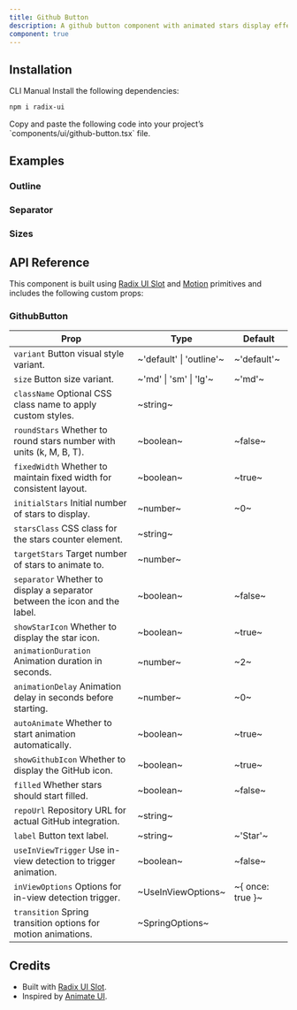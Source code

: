 ```yaml
---
title: Github Button
description: A github button component with animated stars display effects.
component: true
---
```


<ExamplePreview path="github-button/default" />

## Installation

<Tabs defaultValue="cli">

<TabsList>
  <TabsTrigger value="cli">CLI</TabsTrigger>
  <TabsTrigger value="manual">Manual</TabsTrigger>
</TabsList>

<TabsContent value="cli">
  <CliCommands name="github-button" />
</TabsContent>

<TabsContent value="manual">    
<Steps>

<Step>
Install the following dependencies:

```bash
npm i radix-ui
```

</Step>

<Step>
Copy and paste the following code into your project’s `components/ui/github-button.tsx` file.

<ComponentPreview name="github-button" />

</Step>

</Steps>

</TabsContent>

</Tabs>

## Examples

### Outline

<ExamplePreview path="github-button/outline" />

### Separator

<ExamplePreview path="github-button/separator" />

### Sizes

<ExamplePreview path="github-button/sizes" />

## API Reference

This component is built using [Radix UI Slot](https://www.radix-ui.com/primitives/docs/utilities/slot) and [Motion](https://motion.dev/)
primitives and includes the following custom props:

### GithubButton

| **Prop**                                                                                              | **Type**                 | **Default**       |
| ----------------------------------------------------------------------------------------------------- | ------------------------ | ----------------- |
| `variant` <PopoverInfo>Button visual style variant.</PopoverInfo>                                     | ~'default' \| 'outline'~ | ~'default'~       |
| `size` <PopoverInfo>Button size variant.</PopoverInfo>                                                | ~'md' \| 'sm' \| 'lg'~   | ~'md'~            |
| `className` <PopoverInfo>Optional CSS class name to apply custom styles.</PopoverInfo>                | ~string~                 | <Na/>             |
| `roundStars` <PopoverInfo>Whether to round stars number with units (k, M, B, T).</PopoverInfo>        | ~boolean~                | ~false~           |
| `fixedWidth` <PopoverInfo>Whether to maintain fixed width for consistent layout.</PopoverInfo>        | ~boolean~                | ~true~            |
| `initialStars` <PopoverInfo>Initial number of stars to display.</PopoverInfo>                         | ~number~                 | ~0~               |
| `starsClass` <PopoverInfo>CSS class for the stars counter element.</PopoverInfo>                      | ~string~                 | <Na/>             |
| `targetStars` <PopoverInfo>Target number of stars to animate to.</PopoverInfo>                        | ~number~                 | <Na/>             |
| `separator` <PopoverInfo>Whether to display a separator between the icon and the label.</PopoverInfo> | ~boolean~                | ~false~           |
| `showStarIcon` <PopoverInfo>Whether to display the star icon.</PopoverInfo>                           | ~boolean~                | ~true~            |
| `animationDuration` <PopoverInfo>Animation duration in seconds.</PopoverInfo>                         | ~number~                 | ~2~               |
| `animationDelay` <PopoverInfo>Animation delay in seconds before starting.</PopoverInfo>               | ~number~                 | ~0~               |
| `autoAnimate` <PopoverInfo>Whether to start animation automatically.</PopoverInfo>                    | ~boolean~                | ~true~            |
| `showGithubIcon` <PopoverInfo>Whether to display the GitHub icon.</PopoverInfo>                       | ~boolean~                | ~true~            |
| `filled` <PopoverInfo>Whether stars should start filled.</PopoverInfo>                                | ~boolean~                | ~false~           |
| `repoUrl` <PopoverInfo>Repository URL for actual GitHub integration.</PopoverInfo>                    | ~string~                 | <Na/>             |
| `label` <PopoverInfo>Button text label.</PopoverInfo>                                                 | ~string~                 | ~'Star'~          |
| `useInViewTrigger` <PopoverInfo>Use in-view detection to trigger animation.</PopoverInfo>             | ~boolean~                | ~false~           |
| `inViewOptions` <PopoverInfo>Options for in-view detection trigger.</PopoverInfo>                     | ~UseInViewOptions~       | ~\{ once: true }~ |
| `transition` <PopoverInfo>Spring transition options for motion animations.</PopoverInfo>              | ~SpringOptions~          | <Na/>             |

## Credits

- Built with [Radix UI Slot](https://www.radix-ui.com/primitives/docs/utilities/slot).
- Inspired by [Animate UI](https://animate-ui.com/docs/buttons/github-stars).
